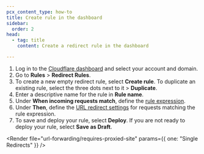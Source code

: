 ```yaml
---
pcx_content_type: how-to
title: Create rule in the dashboard
sidebar:
  order: 2
head:
  - tag: title
    content: Create a redirect rule in the dashboard

---
```



1. Log in to the [Cloudflare dashboard](https://dash.cloudflare.com) and select your account and domain.
2. Go to **Rules** > **Redirect Rules**.
3. To create a new empty redirect rule, select **Create rule**. To duplicate an existing rule, select the three dots next to it > **Duplicate**.
4. Enter a descriptive name for the rule in **Rule name**.
5. Under **When incoming requests match**, define the [rule expression](/ruleset-engine/rules-language/expressions/edit-expressions/).
6. Under **Then**, define the [URL redirect settings](/rules/url-forwarding/single-redirects/settings/) for requests matching the rule expression.
7. To save and deploy your rule, select **Deploy**. If you are not ready to deploy your rule, select **Save as Draft**.

<Render file="url-forwarding/requires-proxied-site" params={{ one: "Single Redirects" }} />
